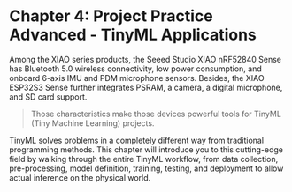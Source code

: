 # Chapter 4: Project Practice Advanced - TinyML Applications

Among the XIAO series products, the Seeed Studio XIAO nRF52840 Sense has Bluetooth 5.0 wireless connectivity, low power consumption, and onboard 6-axis IMU and PDM microphone sensors. Besides, the XIAO ESP32S3 Sense further integrates PSRAM, a camera, a digital microphone, and SD card support.

> Those characteristics make those devices powerful tools for TinyML (Tiny Machine Learning) projects.

TinyML solves problems in a completely different way from traditional programming methods. This chapter will introduce you to this cutting-edge field by walking through the entire TinyML workflow, from data collection, pre-processing, model definition, training, testing, and deployment to allow actual inference on the physical world.

